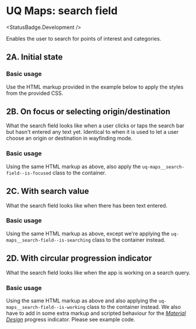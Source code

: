 
<Meta of={UqMaps2SearchBoxStories} />

# UQ Maps: search field

<StatusBadge.Development />

Enables the user to search for points of interest and categories.

## 2A. Initial state

### Basic usage

Use the HTML markup provided in the example below to apply the styles from the
provided CSS.

<Canvas of={UqMaps2SearchBoxStories.searchField} />

## 2B. On focus or selecting origin/destination

What the search field looks like when a user clicks or taps the search bar but
hasn't entered any text yet. Identical to when it is used to let a user choose
an origin or destination in wayfinding mode.

### Basic usage

Using the same HTML markup as above, also apply the `uq-maps__search-field--is-focused`
class to the container.

<Canvas of={UqMaps2SearchBoxStories.searchFieldFocused} />

## 2C. With search value

What the search field looks like when there has been text entered.

### Basic usage

Using the same HTML markup as above, except we're applying the `uq-maps__search-field--is-searching`
class to the container instead.

<Canvas of={UqMaps2SearchBoxStories.searchFieldSearching} />

## 2D. With circular progression indicator

What the search field looks like when the app is working on a search query.

### Basic usage

Using the same HTML markup as above and also applying the `uq-maps__search-field--is-working`
class to the container instead. We also have to add in some extra markup and
scripted behaviour for the [_Material Design_][1] progress indicator. Please see
example code.

<Canvas of={UqMaps2SearchBoxStories.searchFieldWorking} />


[1]: https://material.io/components/progress-indicators#circular-progress-indicators
[2]: https://material.io/develop/web/components/progress-indicator
